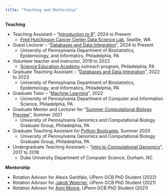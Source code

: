 ```yaml
---
title: "Teaching and Mentorship"
---
```


**Teaching**

-   Teaching Assistant – “[Introduction to R](https://hutchdatascience.org/Intro_to_R/)”, 2024 to Present
    -   [Fred Hutchinson Cancer Center Data Science Lab](https://hutchdatascience.org/training/), Seattle, WA
-   Guest Lecturer – “[Databases and Data Integration](https://catalog.upenn.edu/courses/bmin/)”, 2024 to Present
    -   University of Pennsylvania Department of Biostatistics, Epidemiology, and Informatics, Philadelphia, PA
-   Volunteer teacher and instructor, 2019 to 2023
    -   [Science Education Academy](https://scienceeducationacademy.com) outreach program, Philadelphia, PA
-   Graduate Teaching Assistant – “[Databases and Data Integration](https://catalog.upenn.edu/courses/bmin/)”, 2022 to 2023
    -   University of Pennsylvania Department of Biostatistics, Epidemiology, and Informatics, Philadelphia, PA
-   Graduate Tutor – “[Machine Learning](https://alliance.seas.upenn.edu/~cis520/wiki/)”, 2022
    -   University of Pennsylvania Department of Computer and Information Science, Philadelphia, PA
-   Graduate Mentor and Lecturer for “[Summer Computational Biology Preview](https://sites.google.com/view/gcb-scbp)”, Summer 2021
    -   University of Pennsylvania Genomics and Computational Biology Graduate Group, Philadelphia, PA
-   Graduate Teaching Assistant for [Python Bootcamp](https://github.com/PennGCB/python_bootcamp_2020), Summer 2020
    -   University of Pennsylvania Genomics and Computational Biology Graduate Group, Philadelphia, PA
-   Undergraduate Teaching Assistant – “[Intro to Computational Genomics](https://courses.cs.duke.edu/fall18/compsci260/)”, 2017 to 2018
    -   Duke University Department of Computer Science, Durham, NC

**Mentorship**

-   Rotation Advisor for Alexis Garófalo, UPenn GCB PhD Student (2022)
-   Rotation Advisor for [Jakob Woerner](https://scholar.google.com/citations?user=VWvZhigAAAAJ&hl=en), UPenn GCB PhD Student (2021)
-   Rotation Advisor for [Anni Moore](https://github.com/mooreann), UPenn GCB PhD Student (2021)

